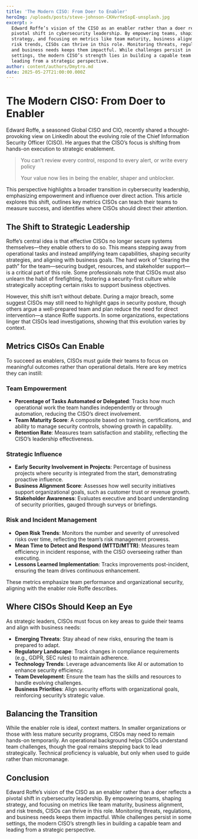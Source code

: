 ```yaml
---
title: 'The Modern CISO: From Doer to Enabler'
heroImg: /uploads/posts/steve-johnson-CKHvrYeSspE-unsplash.jpg
excerpt: >
  Edward Roffe’s vision of the CISO as an enabler rather than a doer reflects a
  pivotal shift in cybersecurity leadership. By empowering teams, shaping
  strategy, and focusing on metrics like team maturity, business alignment, and
  risk trends, CISOs can thrive in this role. Monitoring threats, regulations,
  and business needs keeps them impactful. While challenges persist in some
  settings, the modern CISO’s strength lies in building a capable team and
  leading from a strategic perspective.
author: content/authors/Dmytro.md
date: 2025-05-27T21:00:00.000Z
---
```


# The Modern CISO: From Doer to Enabler

Edward Roffe, a seasoned Global CISO and CIO, recently shared a thought-provoking view on LinkedIn about the evolving role of the Chief Information Security Officer (CISO). He argues that the CISO’s focus is shifting from hands-on execution to strategic enablement. 

<BlockQuote authorName=" Edward Roffe">
  You can’t review every control, respond to every alert, or write every policy

  Your value now lies in being the enabler, shaper and unblocker.
</BlockQuote>

This perspective highlights a broader transition in cybersecurity leadership, emphasizing empowerment and influence over direct action. This article explores this shift, outlines key metrics CISOs can teach their teams to measure success, and identifies where CISOs should direct their attention.

## The Shift to Strategic Leadership

Roffe’s central idea is that effective CISOs no longer secure systems themselves—they enable others to do so. This means stepping away from operational tasks and instead amplifying team capabilities, shaping security strategies, and aligning with business goals. The hard work of “clearing the path” for the team—securing budget, resources, and stakeholder support—is a critical part of this role. Some professionals note that CISOs must also unlearn the habit of firefighting, fostering a security-first culture while strategically accepting certain risks to support business objectives.

However, this shift isn’t without debate. During a major breach, some suggest CISOs may still need to highlight gaps in security posture, though others argue a well-prepared team and plan reduce the need for direct intervention—a stance Roffe supports. In some organizations, expectations linger that CISOs lead investigations, showing that this evolution varies by context.

## Metrics CISOs Can Enable

To succeed as enablers, CISOs must guide their teams to focus on meaningful outcomes rather than operational details. Here are key metrics they can instill:

### Team Empowerment

* **Percentage of Tasks Automated or Delegated**: Tracks how much operational work the team handles independently or through automation, reducing the CISO’s direct involvement.
* **Team Maturity Score**: A composite based on training, certifications, and ability to manage security controls, showing growth in capability.
* **Retention Rate**: Measures team satisfaction and stability, reflecting the CISO’s leadership effectiveness.

### Strategic Influence

* **Early Security Involvement in Projects**: Percentage of business projects where security is integrated from the start, demonstrating proactive influence.
* **Business Alignment Score**: Assesses how well security initiatives support organizational goals, such as customer trust or revenue growth.
* **Stakeholder Awareness**:  Evaluates executive and board understanding of security priorities, gauged through surveys or briefings.

### Risk and Incident Management

* **Open Risk Trends**: Monitors the number and severity of unresolved risks over time, reflecting the team’s risk management prowess.
* **Mean Time to Detect and Respond (MTTD/MTTR)**: Measures team efficiency in incident response, with the CISO overseeing rather than executing.
* **Lessons Learned Implementation**: Tracks improvements post-incident, ensuring the team drives continuous enhancement.

These metrics emphasize team performance and organizational security, aligning with the enabler role Roffe describes.

## Where CISOs Should Keep an Eye

As strategic leaders, CISOs must focus on key areas to guide their teams and align with business needs:

* **Emerging Threats**: Stay ahead of new risks, ensuring the team is prepared to adapt.
* **Regulatory Landscape**: Track changes in compliance requirements (e.g., GDPR, SEC rules) to maintain adherence.
* **Technology Trends**: Leverage advancements like AI or automation to enhance security efficiency.
* **Team Development**: Ensure the team has the skills and resources to handle evolving challenges.
* **Business Priorities**: Align security efforts with organizational goals, reinforcing security’s strategic value.

## Balancing the Transition

While the enabler role is ideal, context matters. In smaller organizations or those with less mature security programs, CISOs may need to remain hands-on temporarily. An operational background helps CISOs understand team challenges, though the goal remains stepping back to lead strategically. Technical proficiency is valuable, but only when used to guide rather than micromanage.

## Conclusion

Edward Roffe’s vision of the CISO as an enabler rather than a doer reflects a pivotal shift in cybersecurity leadership. By empowering teams, shaping strategy, and focusing on metrics like team maturity, business alignment, and risk trends, CISOs can thrive in this role. Monitoring threats, regulations, and business needs keeps them impactful. While challenges persist in some settings, the modern CISO’s strength lies in building a capable team and leading from a strategic perspective.
